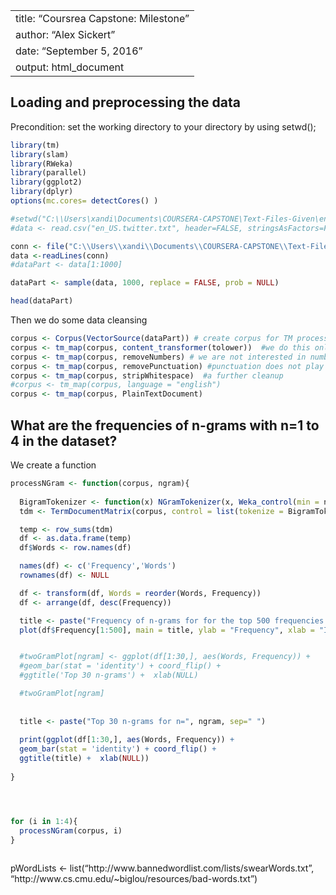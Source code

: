 
---
title: "Coursrea Capstone: Milestone"
author: "Alex Sickert"
date: "September 5, 2016"
output: html_document
---


## Loading and preprocessing the data

Precondition: set the working directory to your directory by using setwd();

```r
library(tm)
library(slam)
library(RWeka)
library(parallel)
library(ggplot2) 
library(dplyr)
options(mc.cores= detectCores() )

#setwd("C:\\Users\xandi\Documents\COURSERA-CAPSTONE\Text-Files-Given\en_US")
#data <- read.csv("en_US.twitter.txt", header=FALSE, stringsAsFactors=FALSE)

conn <- file("C:\\Users\\xandi\\Documents\\COURSERA-CAPSTONE\\Text-Files-Given\\en_US\\en_US.twitter.txt",open="r")
data <-readLines(conn)
#dataPart <- data[1:1000]

dataPart <- sample(data, 1000, replace = FALSE, prob = NULL)

head(dataPart)

```


Then we do some data cleansing

```r
corpus <- Corpus(VectorSource(dataPart)) # create corpus for TM processing
corpus <- tm_map(corpus, content_transformer(tolower))  #we do this only for English, for German it would not be a good idea 
corpus <- tm_map(corpus, removeNumbers) # we are not interested in numbers
corpus <- tm_map(corpus, removePunctuation) #punctuation does not play a role in our case
corpus <- tm_map(corpus, stripWhitespace)  #a further cleanup
#corpus <- tm_map(corpus, language = "english")  
corpus <- tm_map(corpus, PlainTextDocument)   

```

##  What are the frequencies of n-grams with n=1 to 4 in the dataset?

We create a function 

```r

processNGram <- function(corpus, ngram){
  
  BigramTokenizer <- function(x) NGramTokenizer(x, Weka_control(min = ngram, max = ngram))
  tdm <- TermDocumentMatrix(corpus, control = list(tokenize = BigramTokenizer))

  temp <- row_sums(tdm)
  df <- as.data.frame(temp)
  df$Words <- row.names(df)

  names(df) <- c('Frequency','Words')
  rownames(df) <- NULL

  df <- transform(df, Words = reorder(Words, Frequency))
  df <- arrange(df, desc(Frequency))

  title <- paste("Frequency of n-grams for for the top 500 frequencies with n=", ngram, sep=" ")
  plot(df$Frequency[1:500], main = title, ylab = "Frequency", xlab = "Index and Order in sorted data frame", type="l")


  #twoGramPlot[ngram] <- ggplot(df[1:30,], aes(Words, Frequency)) +
  #geom_bar(stat = 'identity') + coord_flip() +
  #ggtitle('Top 30 n-grams') +  xlab(NULL)

  #twoGramPlot[ngram]
  
  
  title <- paste("Top 30 n-grams for n=", ngram, sep=" ")
  
  print(ggplot(df[1:30,], aes(Words, Frequency)) +
  geom_bar(stat = 'identity') + coord_flip() +
  ggtitle(title) +  xlab(NULL))
  
}




for (i in 1:4){
  processNGram(corpus, i)
}
 

```




pWordLists <- list("http://www.bannedwordlist.com/lists/swearWords.txt", 
                       "http://www.cs.cmu.edu/~biglou/resources/bad-words.txt")

